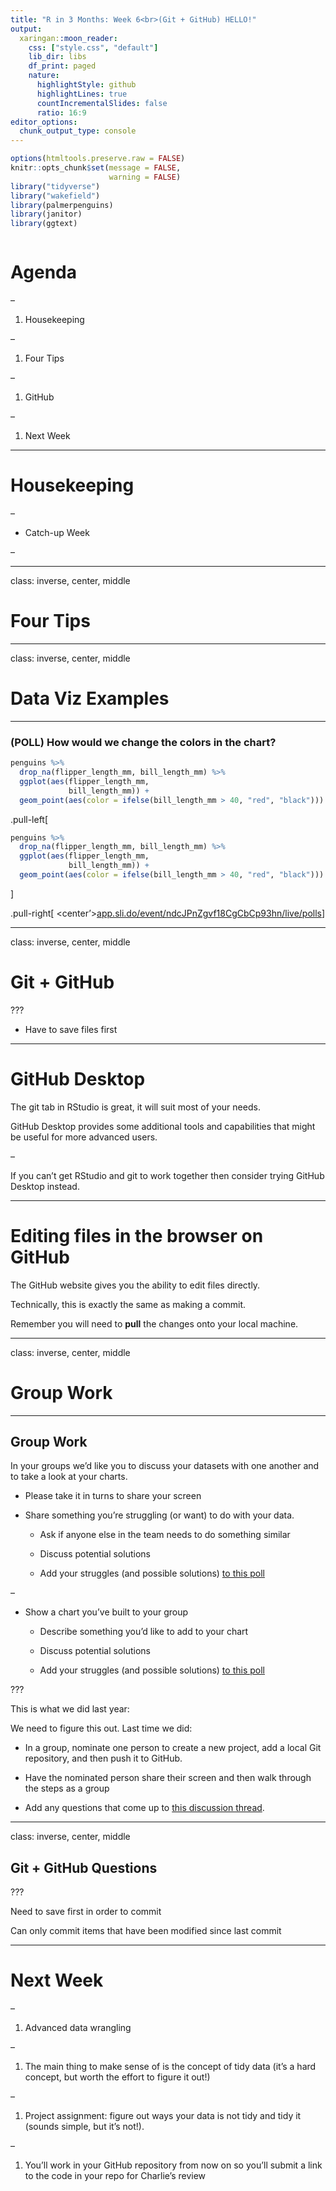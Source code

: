 ```yaml
---
title: "R in 3 Months: Week 6<br>(Git + GitHub) HELLO!"
output:
  xaringan::moon_reader:
    css: ["style.css", "default"]
    lib_dir: libs
    df_print: paged
    nature:
      highlightStyle: github
      highlightLines: true
      countIncrementalSlides: false
      ratio: 16:9
editor_options: 
  chunk_output_type: console
---
```


```r
options(htmltools.preserve.raw = FALSE)
knitr::opts_chunk$set(message = FALSE,
                      warning = FALSE)
library("tidyverse")
library("wakefield")
library(palmerpenguins)
library(janitor)
library(ggtext)
```


<!---- PLAN

THESE SLIDES USE sli.do FOR POLLS!

USE THIS LINK: https://app.sli.do/event/ndcJPnZgvf18CgCbCp93hn/live/polls

--->

```r

```

# Agenda

--

1. Housekeeping

--

1. Four Tips

--

1. GitHub

--

1. Next Week

---

# Housekeeping

--

- Catch-up Week

--

---

class: inverse, center, middle

# Four Tips

---

class: inverse, center, middle

# Data Viz Examples

---

### (POLL) How would we change the colors in the chart?

```r
penguins %>% 
  drop_na(flipper_length_mm, bill_length_mm) %>% 
  ggplot(aes(flipper_length_mm,
             bill_length_mm)) +
  geom_point(aes(color = ifelse(bill_length_mm > 40, "red", "black")))
```

.pull-left[
```r
penguins %>% 
  drop_na(flipper_length_mm, bill_length_mm) %>% 
  ggplot(aes(flipper_length_mm,
             bill_length_mm)) +
  geom_point(aes(color = ifelse(bill_length_mm > 40, "red", "black")))
```
]

.pull-right[
<center'><a href='https://app.sli.do/event/ndcJPnZgvf18CgCbCp93hn/live/polls'>app.sli.do/event/ndcJPnZgvf18CgCbCp93hn/live/polls</a></center>
]


---

class: inverse, center, middle

# Git + GitHub

???

- Have to save files first

---

# GitHub Desktop

The git tab in RStudio is great, it will suit most of your needs.

GitHub Desktop provides some additional tools and capabilities that might be useful for more advanced users.

--

If you can't get RStudio and git to work together then consider trying GitHub Desktop instead.

---

# Editing files in the browser on GitHub

The GitHub website gives you the ability to edit files directly.

Technically, this is exactly the same as making a commit.

Remember you will need to **pull** the changes onto your local machine.

---

class: inverse, center, middle

# Group Work

---

## Group Work

In your groups we'd like you to discuss your datasets with one another and to take a look at your charts.

- Please take it in turns to share your screen

- Share something you're struggling (or want) to do with your data. 

    - Ask if anyone else in the team needs to do something similar
    
    - Discuss potential solutions
    
    - Add your struggles (and possible solutions) [to this poll](https://app.sli.do/event/ndcJPnZgvf18CgCbCp93hn/embed/polls/4cefc4be-4c0d-42af-a6e9-ace6290f3ab1)

--

- Show a chart you've built to your group 

    - Describe something you'd like to add to your chart
    
    - Discuss potential solutions
    
    - Add your struggles (and possible solutions) [to this poll](https://app.sli.do/event/ndcJPnZgvf18CgCbCp93hn/embed/polls/2c788ef4-24df-499c-b614-7c6606d79874)
 
???

This is what we did last year:

We need to figure this out. Last time we did:

- In a group, nominate one person to create a new project, add a local Git repository, and then push it to GitHub.

- Have the nominated person share their screen and then walk through the steps as a group
  
- Add any questions that come up to [this discussion thread](https://rfortherestofus.com/groups/r-in-3-months-fall-2021/forum/discussion/general-git-github-questions/).

---

class: inverse, center, middle

## Git + GitHub Questions

???

Need to save first in order to commit

Can only commit items that have been modified since last commit


---

# Next Week
<!-- Charlie's example video was built with this gist https://gist.github.com/charliejhadley/b2bc9af0853779093f1ce7308687ef48 -->

--

1. Advanced data wrangling

--

1. The main thing to make sense of is the concept of tidy data (it's a hard concept, but worth the effort to figure it out!)

--

1. Project assignment: figure out ways your data is not tidy and tidy it (sounds simple, but it's not!).

--

1. You'll work in your GitHub repository from now on so you'll submit a link to the code in your repo for Charlie's review





